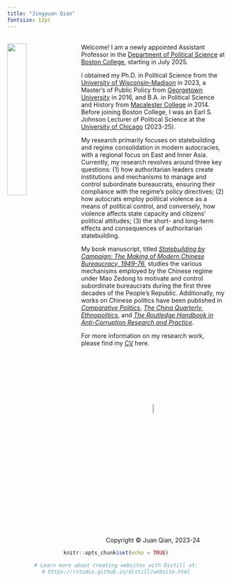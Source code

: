 ```yaml
---
title: "Jingyuan Qian"
fontsize: 12pt
---
```


<br>
<img src="juan2.jpg" style="width:30%; margin-right: 20px" align="left">
Welcome! I am a newly appointed Assistant Professor in the [Department of Political Science](https://www.bc.edu/bc-web/schools/morrissey/departments/political-science.html) at [Boston College](https://www.bc.edu/), starting in July 2025.

I obtained my Ph.D. in Political Science from the [University of Wisconsin-Madison](https://polisci.wisc.edu/) in 2023, a Master’s of Public Policy from [Georgetown University](https://mccourt.georgetown.edu/) in 2016, and B.A. in Political Science and History from [Macalester College](https://www.macalester.edu/political-science/) in 2014. Before joining Boston College, I was an Earl S. Johnson Lecturer of Political Science at the [University of Chicago](https://mapss.uchicago.edu/) (2023-25).

My research primarily focuses on statebuilding and regime consolidation in modern autocracies, with a regional focus on East and Inner Asia. Currently, my research revolves around three key questions: (1) how authoritarian leaders create institutions and mechanisms to manage and control subordinate bureaucrats, ensuring their compliance with the regime's policy directives; (2) how autocrats employ political violence as a means of political control, and conversely, how violence affects state capacity and citizens' political attitudes; (3) the short- and long-term effects and consequences of authoritarian statebuilding.

My book manuscript, titled *[Statebuilding by Campaign: The Making of Modern Chinese Bureaucracy, 1949-76](dissertation.html)*, studies the various mechanisms employed by the Chinese regime under Mao Zedong to motivate and control subordinate bureaucrats during the first three decades of the People's Republic. Additionally, my works on Chinese politics have been published in *[Comparative Politics](https://doi.org/10.5129/001041524X17069685289697)*, *[The China Quarterly](https://doi.org/10.1017/S0305741023000644)*, *[Ethnopolitics](https://doi.org/10.1080/17449057.2021.2001954)*, and *[The Routledge Handbook in Anti-Corruption Research and Practice](http://doi.org/10.4324/9781003303275-45)*. 

For more information on my research work, please find my [CV](cv.pdf) here. 

<br>
<br>
<br>
<br>
<br>
<br>
<br>
<center> <img src="juan_logo.png" style="width:7.5%">
<br>
<center> Copyright © Juan Qian, 2023-24

```r
knitr::opts_chunk$set(echo = TRUE)

# Learn more about creating websites with Distill at:
# https://rstudio.github.io/distill/website.html

```
